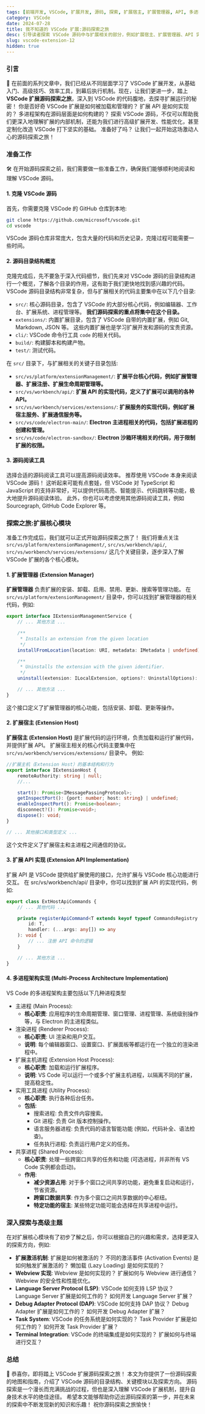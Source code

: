 ```yaml
---
tags: [前端开发, VSCode, 扩展开发, 源码, 探索, 扩展宿主, 扩展管理器, API, 多进程, 架构, 实现, C++, TypeScript]
category: VSCode
date: 2024-07-28
title: 我不知道的 VSCode 扩展:源码探索之旅
desc: 引导读者探索 VSCode 源码中与扩展相关的部分，例如扩展宿主、扩展管理器、API 实现,多进程架构实现等，帮助有一定经验的开发者深入理解 VSCode 扩展的内部实现，为高级扩展开发和定制化改造打下基础。
slug: vscode-extension-12
hidden: true
---
```


### 引言

🚀 在前面的系列文章中，我们已经从不同层面学习了 VSCode 扩展开发，从基础入门、高级技巧、效率工具，到幕后执行机制。现在，让我们更进一步，踏上 **VSCode 扩展源码探索之旅**，深入到 VSCode 的代码腹地，去探寻扩展运行的秘密！ 你是否好奇 VSCode 扩展是如何被加载和管理的？ 扩展 API 是如何实现的？ 多进程架构在源码层面是如何构建的？ 探索 VSCode 源码，不仅可以帮助我们更深入地理解扩展的内部机制，还能为我们进行高级扩展开发、性能优化，甚至定制化改造 VSCode 打下坚实的基础。 准备好了吗？ 让我们一起开始这场激动人心的源码探索之旅！

### 准备工作

🛠️ 在开始源码探索之前，我们需要做一些准备工作，确保我们能够顺利地阅读和理解 VSCode 源码。

#### 1. 克隆 VSCode 源码

首先，你需要克隆 VSCode 的 GitHub 仓库到本地:

```bash
git clone https://github.com/microsoft/vscode.git
cd vscode
```

VSCode 源码仓库非常庞大，包含大量的代码和历史记录，克隆过程可能需要一些时间。

#### 2. 源码目录结构概览

克隆完成后，先不要急于深入代码细节，我们先来对 VSCode 源码的目录结构进行一个概览，了解各个目录的作用，这有助于我们更快地找到感兴趣的代码。 VSCode 源码目录结构非常复杂，但与扩展相关的代码主要集中在以下几个目录:

-   `src/`: 核心源码目录，包含了 VSCode 的大部分核心代码，例如编辑器、工作台、扩展系统、进程管理等。 **我们源码探索的重点将集中在这个目录。**
-   `extensions/`: 内置扩展目录，包含了 VSCode 自带的内置扩展，例如 Git, Markdown, JSON 等。 这些内置扩展也是学习扩展开发和源码的宝贵资源。
-   `cli/`: VSCode 命令行工具 `code` 的相关代码。
-   `build/`: 构建脚本和构建产物。
-   `test/`: 测试代码。

在 `src/` 目录下，与扩展相关的关键子目录包括:

-   `src/vs/platform/extensionManagement/`: **扩展平台核心代码，例如扩展管理器、扩展注册、扩展生命周期管理等。**
-   `src/vs/workbench/api/`: **扩展 API 的实现代码，定义了扩展可以调用的各种 API。**
-   `src/vs/workbench/services/extensions/`: **扩展服务的实现代码，例如扩展宿主服务、扩展通信服务等。**
-   `src/vs/code/electron-main/`: **Electron 主进程相关的代码，包括扩展进程的创建和管理。**
-   `src/vs/code/electron-sandbox/`: **Electron 沙箱环境相关的代码，用于限制扩展的权限。**

#### 3. 源码阅读工具

选择合适的源码阅读工具可以提高源码阅读效率。 推荐使用 VSCode 本身来阅读 VSCode 源码！ 这听起来可能有点套娃，但 VSCode 对 TypeScript 和 JavaScript 的支持非常好，可以提供代码高亮、智能提示、代码跳转等功能，极大地提升源码阅读体验。 此外，你也可以考虑使用其他源码阅读工具，例如 Sourcegraph, GitHub Code Explorer 等。

### 探索之旅:扩展核心模块

准备工作完成后，我们就可以正式开始源码探索之旅了！ 我们将重点关注 `src/vs/platform/extensionManagement/`, `src/vs/workbench/api/`, `src/vs/workbench/services/extensions/` 这几个关键目录，逐步深入了解 VSCode 扩展的各个核心模块。

#### 1. 扩展管理器 (Extension Manager)

**扩展管理器** 负责扩展的安装、卸载、启用、禁用、更新、搜索等管理功能。 在 `src/vs/platform/extensionManagement/` 目录中，你可以找到扩展管理器的相关代码，例如:

```ts
export interface IExtensionManagementService {
    // ... 其他方法 ...

    /**
     * Installs an extension from the given location
     */
    installFromLocation(location: URI, metadata: IMetadata | undefined): Promise<ILocalExtension>;

    /**
     * Uninstalls the extension with the given identifier.
     */
    uninstall(extension: ILocalExtension, options?: UninstallOptions): Promise<void>;

    // ... 其他方法 ...
}
```

这个接口定义了扩展管理器的核心功能，包括安装、卸载、更新等操作。

#### 2. 扩展宿主 (Extension Host)

**扩展宿主 (Extension Host)** 是扩展代码的运行环境，负责加载和运行扩展代码，并提供扩展 API。 扩展宿主相关的核心代码主要集中在 `src/vs/workbench/services/extensions/` 目录中。 例如:

```ts
//扩展主机（Extension Host）的基本结构和行为
export interface IExtensionHost {
    remoteAuthority: string | null;
    //...

    start(): Promise<IMessagePassingProtocol>;
    getInspectPort(): {port: number; host: string} | undefined;
    enableInspectPort(): Promise<boolean>;
    disconnect?(): Promise<void>;
    dispose(): void;
}

// ... 其他接口和类型定义 ...
```

这个文件定义了扩展宿主和主进程之间通信的协议。

#### 3. 扩展 API 实现 (Extension API Implementation)

扩展 API 是 VSCode 提供给扩展使用的接口，允许扩展与 VSCode 核心功能进行交互。 在 src/vs/workbench/api/ 目录中，你可以找到扩展 API 的实现代码，例如:

```ts
export class ExtHostApiCommands {
    // ... 其他代码 ...

    private registerApiCommand<T extends keyof typeof CommandsRegistry.CommandsRegistry>(
        id: T,
        handler: (...args: any[]) => any
    ): void {
        // ... 注册 API 命令的逻辑
    }

    // ... 其他方法 ...
}
```

#### 4. 多进程架构实现 (Multi-Process Architecture Implementation)

VS Code 的多进程架构主要包括以下几种进程类型

-   主进程 (Main Process):
    -   **核心职责**: 应用程序的生命周期管理、窗口管理、进程管理、系统级别操作等，与 Electron 的主进程类似。
-   渲染进程 (Renderer Process):
    -   **核心职责**:  UI 渲染和用户交互。
    -   **说明**: 每个编辑器窗口、设置窗口、扩展面板等都运行在一个独立的渲染进程中。
-   扩展主机进程 (Extension Host Process):
    -   **核心职责**: 加载和运行扩展程序。
    -   **说明**: VS Code 可以运行一个或多个扩展主机进程，以隔离不同的扩展，提高稳定性。
-   实用工具进程 (Utility Process):
    -   **核心职责**: 执行各种后台任务。
    -   **包括**:
        -   搜索进程: 负责文件内容搜索。
        -   Git 进程: 负责 Git 版本控制操作。
        -   语言服务器进程: 负责代码的语言智能功能 (例如，代码补全、语法检查)。
        -   任务执行进程: 负责运行用户定义的任务。
-   共享进程 (Shared Process):
    -   **核心职责**: 处理一些跨窗口共享的任务和功能 (可选进程，并非所有 VS Code 实例都会启动)。
    -   **作用**:
        -   **减少资源占用**:  对于多个窗口之间共享的功能，避免重复启动和运行，节省资源。
        -   **跨窗口数据共享**: 作为多个窗口之间共享数据的中心枢纽。
        -   **特定功能的宿主**:  某些特定功能可能会选择在共享进程中运行。

### 深入探索与高级主题

在对扩展核心模块有了初步了解之后，你可以根据自己的兴趣和需求，选择更深入的探索方向，例如:

-   **扩展激活机制**: 扩展是如何被激活的？ 不同的激活事件 (Activation Events) 是如何触发扩展激活的？ 懒加载 (Lazy Loading) 是如何实现的？
-   **Webview 实现**: Webview 是如何实现的？ 扩展如何与 Webview 进行通信？ Webview 的安全性和性能优化。
-   **Language Server Protocol (LSP)**: VSCode 如何支持 LSP 协议？ Language Server 扩展是如何工作的？ 如何开发 Language Server 扩展？
-   **Debug Adapter Protocol (DAP)**: VSCode 如何支持 DAP 协议？ Debug Adapter 扩展是如何工作的？ 如何开发 Debug Adapter 扩展？
-   **Task System**: VSCode 的任务系统是如何实现的？ Task Provider 扩展是如何工作的？ 如何开发 Task Provider 扩展？
-   **Terminal Integration**: VSCode 的终端集成是如何实现的？ 扩展如何与终端进行交互？

### 总结

🎉 恭喜你，即将踏上 VSCode 扩展源码探索之旅！ 本文为你提供了一份源码探索的地图和指南，介绍了 VSCode 源码的目录结构、关键模块以及探索方向。 源码探索是一个漫长而充满挑战的过程，但也是深入理解 VSCode 扩展机制，提升自身技术水平的绝佳途径。 希望本文能够帮助你迈出源码探索的第一步，并在未来的探索中不断发现新的知识和乐趣！ 祝你源码探索之旅愉快！

